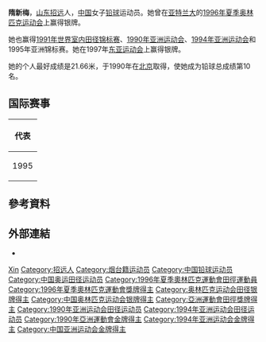 {{Infobox sportsperson
| name                      = 隋新梅
| image                     = 
| image_size                = 
| alt                       = 
| caption                   = 
| real_name                 = 
| native_name               = 
| native_name_lang          = 
| romanizedname             = 
| english_name              = 
| birth_name                = 
| nickname                  = 
| nationality               = 
| national_team             = 
| ethnicity                 = 漢
| hometown                  = 
| citizenship               = 
| birth_date                = {{Birth date and age|year=1965|month=1|day=29}}
| birth_place               = [[山东省|山东省]][[招远市|招远市]]
| death_date                = 
| death_place               = 
| resting_place             = 
| resting_place_coordinates = 
| monuments                 = 
| residence                 = 
| education                 = 
| alma_mater                = 
| occupation                = 
| years_active              = 1982 -
| employer                  = 
| agent                     = 
| height                    = {{height|m=1.8}}
| weight                    = 
| spouse                    = 
| life_partner              = 
| other_interests           = 
| website                   = 
| module                    = 
| country                   = 
| sport                     = 田徑
| position                  = 
| shoots                    = 
| catches                   = 
| disability                = 
| disability_class          = 
| weight_class              = 
| weight_class_type         = 
| rank                      = 
| event                     = 鉛球
| event_type                = 
| universityteam            = 
| collegeteam               = 
| league                    = 
| league_type               = 
| club                      = 
| team                      = 
| turnedpro                 = 
| turnedpro_type            = 
| partner                   = 
| former_partner            = 
| coach                     = 
| retired                   = 
| coaching                  = 
| module2                   = 
| worlds                    = 
{{ubl
|'''1987年夏季世界大學運動會'''：鉛球（4公斤）第六名
|'''1991年世界室內田徑錦標賽'''：鉛球（4公斤）第一名
|'''1993年世界田徑錦標賽'''：鉛球（4公斤）第四名
|'''1995年世界室內田徑錦標賽'''：鉛球（4公斤）第五名
|'''1995年世界田徑錦標賽'''：鉛球（4公斤）第五名
}}
| regionals                 = 
{{ubl
|'''1989年亞洲田徑錦標賽'''：鉛球第二名
|'''1990年亞洲運動會'''：鉛球（4公斤）第一名
|'''1994年亞洲運動會'''：鉛球（4公斤）第一名
|'''1995年亞洲田徑錦標賽'''：鉛球第一名
|'''1997年東亞運動會'''：鉛球（4公斤）第二名
}}
| nationals                 = 
{{ubl
|'''1982年中國大學生運動會女子甲組'''：鉛球第一名
|'''1986年中國全國田徑冠軍賽女子組'''：鉛球第一名
|'''1991年Athletissima'''：鉛球（4公斤）第二名
|'''1997年Golden Gala'''：鉛球（4公斤）第九名
|'''1997年中國全國運動會女子組'''：鉛球（4公斤）第一名
}}
| olympics                  = 
{{ubl
|'''1996年夏季奧林匹克運動會'''：鉛球（4公斤）第二名
}}
| paralympics               = 
| commonwealth              = 
| highestranking            = 
| pb                        = 
{{ubl
|'''鉛球（4公斤）'''：21.66公尺 （1990年）
}}
| medaltemplates            = 
{{MedalCountry|{{CHN-1949}}}}
{{MedalSport|女子田徑}}
{{MedalCompetition|亞洲田徑錦標賽}}
{{MedalSilver|1989年印度新德里|鉛球}}
{{MedalGold|1995年印尼雅加達|鉛球}}
{{MedalCompetition|亞洲運動會}}
{{MedalGold|1990年中國北京市|鉛球（4公斤）}}
{{MedalGold|1994年日本廣島縣廣島市|鉛球（4公斤）}}
{{MedalCompetition|世界室內田徑錦標賽}}
{{MedalGold|1991年西班牙塞維亞|鉛球（4公斤）}}
{{MedalCompetition|Athletissima}}
{{MedalSilver|1991年瑞士洛桑|鉛球（4公斤）}}
{{MedalCompetition|夏季奧林匹克運動會}}
{{MedalSilver|1996年美國喬治亞州亞特蘭大|鉛球（4公斤）}}
{{MedalCompetition|東亞運動會}}
{{MedalSilver|1997年韓國釜山廣域市|鉛球（4公斤）}}
| show-medals               = 
| medaltemplates-title      = 
| module3                   = 
| updated                   = 2017年6月9日
}}
'''隋新梅'''{{BD|1965年|1月29日||}}，[[山东省|山东]][[招远市|招远]]人，[[中华人民共和国|中国]]女子[[铅球|铅球]]运动员。她曾在[[亚特兰大|亚特兰大]]的[[1996年夏季奥林匹克运动会|1996年夏季奥林匹克运动会]]上赢得银牌。

她也赢得[[1991年世界室内田径锦标赛|1991年世界室内田径锦标赛]]、[[1990年亚洲运动会|1990年亚洲运动会]]、[[1994年亚洲运动会|1994年亚洲运动会]]和1995年亚洲锦标赛。她在1997年[[东亚运动会|东亚运动会]]上赢得银牌。

她的个人最好成绩是21.66米，于1990年在[[北京|北京]]取得，使她成为铅球总成绩第10名。

== 国际赛事 ==
{| {{AchievementTable}}
|-
!colspan="5"|代表{{CHN}}
|-
|1995
|[[1995年世界田径锦标赛|世界锦标赛]]
|[[瑞典|瑞典]][[哥德堡|哥德堡]]
|第5名
|[[1995年世界田径锦标赛-女子铅球|19.09 m]]
|}

== 參考資料 ==
{{Reflist}}

== 外部連結 ==
*{{IAAF name|62568}}

{{亚洲运动会田径比赛女子铅球冠军}}

{{Authority control}}
{{DEFAULTSORT:Sui Xinmei}}
[[Category:隋姓|Xin]]
[[Category:招远人|Category:招远人]]
[[Category:烟台籍运动员|Category:烟台籍运动员]]
[[Category:中国铅球运动员|Category:中国铅球运动员]]
[[Category:中国奥运田径运动员|Category:中国奥运田径运动员]]
[[Category:1996年夏季奧林匹克運動會田徑運動員|Category:1996年夏季奧林匹克運動會田徑運動員]]
[[Category:1996年夏季奧林匹克運動會獎牌得主|Category:1996年夏季奧林匹克運動會獎牌得主]]
[[Category:奥林匹克运动会田径银牌得主|Category:奥林匹克运动会田径银牌得主]]
[[Category:中国奥林匹克运动会银牌得主|Category:中国奥林匹克运动会银牌得主]]
[[Category:亞洲運動會田徑獎牌得主|Category:亞洲運動會田徑獎牌得主]]
[[Category:1990年亚洲运动会田径运动员|Category:1990年亚洲运动会田径运动员]]
[[Category:1994年亚洲运动会田径运动员|Category:1994年亚洲运动会田径运动员]]
[[Category:1990年亞洲運動會金牌得主|Category:1990年亞洲運動會金牌得主]]
[[Category:1994年亚洲运动会金牌得主|Category:1994年亚洲运动会金牌得主]]
[[Category:中国亚洲运动会金牌得主|Category:中国亚洲运动会金牌得主]]